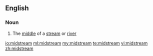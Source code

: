 ==English==

===Noun===
{{en-noun|-}}

# The [[middle]] of a [[stream]] or [[river]]

[[io:midstream]]
[[ml:midstream]]
[[my:midstream]]
[[te:midstream]]
[[vi:midstream]]
[[zh:midstream]]